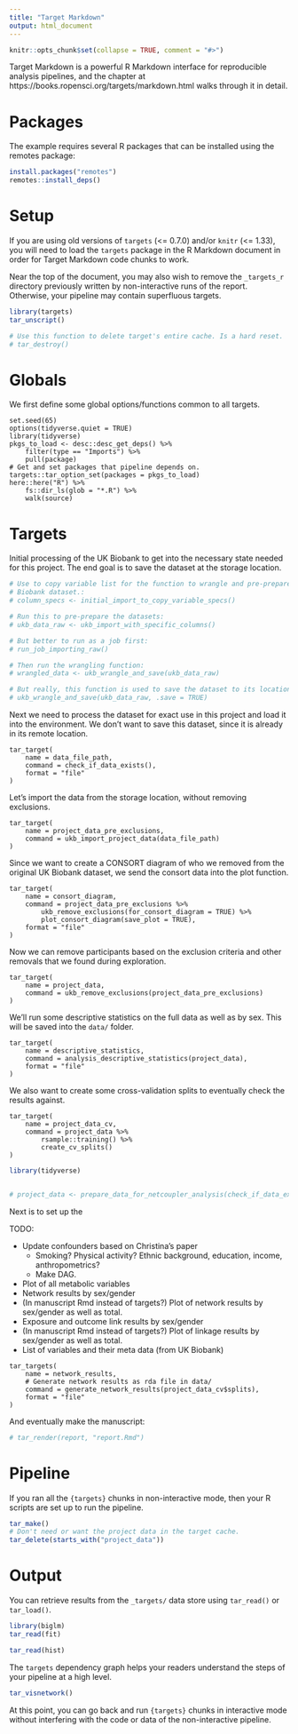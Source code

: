 ```yaml
---
title: "Target Markdown"
output: html_document
---
```


```r
knitr::opts_chunk$set(collapse = TRUE, comment = "#>")
```

Target Markdown is a powerful R Markdown interface for reproducible analysis
pipelines, and the chapter at https://books.ropensci.org/targets/markdown.html
walks through it in detail. 

# Packages

The example requires several R packages that can be installed using the remotes package:

```r
install.packages("remotes")
remotes::install_deps()
```

# Setup

If you are using old versions of `targets` (<= 0.7.0) and/or `knitr` (<= 1.33),
you will need to load the `targets` package in the R Markdown document in order
for Target Markdown code chunks to work.

Near the top of the document, you may also wish to remove the `_targets_r`
directory previously written by non-interactive runs of the report. Otherwise,
your pipeline may contain superfluous targets.

```r
library(targets)
tar_unscript()

# Use this function to delete target's entire cache. Is a hard reset.
# tar_destroy()
```

# Globals

We first define some global options/functions common to all targets.

```targets
set.seed(65)
options(tidyverse.quiet = TRUE)
library(tidyverse)
pkgs_to_load <- desc::desc_get_deps() %>% 
    filter(type == "Imports") %>% 
    pull(package)
# Get and set packages that pipeline depends on.
targets::tar_option_set(packages = pkgs_to_load)
here::here("R") %>% 
    fs::dir_ls(glob = "*.R") %>% 
    walk(source)
```

# Targets

Initial processing of the UK Biobank to get into the necessary state needed for
this project. The end goal is to save the dataset at the storage location.

```r
# Use to copy variable list for the function to wrangle and pre-prepare the UK
# Biobank dataset.:
# column_specs <- initial_import_to_copy_variable_specs()

# Run this to pre-prepare the datasets:
# ukb_data_raw <- ukb_import_with_specific_columns()

# But better to run as a job first:
# run_job_importing_raw()

# Then run the wrangling function:
# wrangled_data <- ukb_wrangle_and_save(ukb_data_raw)

# But really, this function is used to save the dataset to its location:
# ukb_wrangle_and_save(ukb_data_raw, .save = TRUE)
```

Next we need to process the dataset for exact use in this project and load it into
the environment. We don't want to save this dataset, since it is already in its
remote location.

```targets
tar_target(
    name = data_file_path,
    command = check_if_data_exists(),
    format = "file"
)
```

Let's import the data from the storage location, without removing exclusions.

```targets
tar_target(
    name = project_data_pre_exclusions, 
    command = ukb_import_project_data(data_file_path)
)
```

Since we want to create a CONSORT diagram of who we removed from the original
UK Biobank dataset, we send the consort data into the plot function.

```targets
tar_target(
    name = consort_diagram,
    command = project_data_pre_exclusions %>%
        ukb_remove_exclusions(for_consort_diagram = TRUE) %>%
        plot_consort_diagram(save_plot = TRUE),
    format = "file"
)
```

Now we can remove participants based on the exclusion criteria and other removals
that we found during exploration.

```targets
tar_target(
    name = project_data,
    command = ukb_remove_exclusions(project_data_pre_exclusions)
)
```

We'll run some descriptive statistics on the full data as well as by sex. This
will be saved into the `data/` folder.

```targets
tar_target(
    name = descriptive_statistics,
    command = analysis_descriptive_statistics(project_data),
    format = "file"
)
```

We also want to create some cross-validation splits to eventually check the
results against.

```targets
tar_target(
    name = project_data_cv, 
    command = project_data %>% 
        rsample::training() %>% 
        create_cv_splits()
)
```

```r
library(tidyverse)


# project_data <- prepare_data_for_netcoupler_analysis(check_if_data_exists())
```

Next is to set up the 

TODO:

- Update confounders based on Christina's paper
    - Smoking? Physical activity? Ethnic background, education, income, anthropometrics?
    - Make DAG.
- Plot of all metabolic variables
- Network results by sex/gender
- (In manuscript Rmd instead of targets?) Plot of network results by sex/gender
as well as total.
- Exposure and outcome link results by sex/gender
- (In manuscript Rmd instead of targets?) Plot of linkage results by sex/gender
as well as total.
- List of variables and their meta data (from UK Biobank)

```targets
tar_targets(
    name = network_results,
    # Generate network results as rda file in data/
    command = generate_network_results(project_data_cv$splits),
    format = "file"
)
```

And eventually make the manuscript:

```r
# tar_render(report, "report.Rmd")
```

# Pipeline

If you ran all the `{targets}` chunks in non-interactive mode, then your R scripts are set up to run the pipeline.

```r
tar_make()
# Don't need or want the project data in the target cache.
tar_delete(starts_with("project_data"))
```

# Output

You can retrieve results from the `_targets/` data store using `tar_read()` or `tar_load()`.

```r
library(biglm)
tar_read(fit)
```

```r
tar_read(hist)
```

The `targets` dependency graph helps your readers understand the steps of your pipeline at a high level.

```r
tar_visnetwork()
```

At this point, you can go back and run `{targets}` chunks in interactive mode without interfering with the code or data of the non-interactive pipeline.
